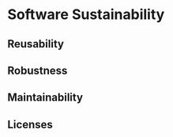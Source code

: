 # Software Sustainability {#sec:software-sustainability}

## Reusability


## Robustness


## Maintainability


## Licenses
